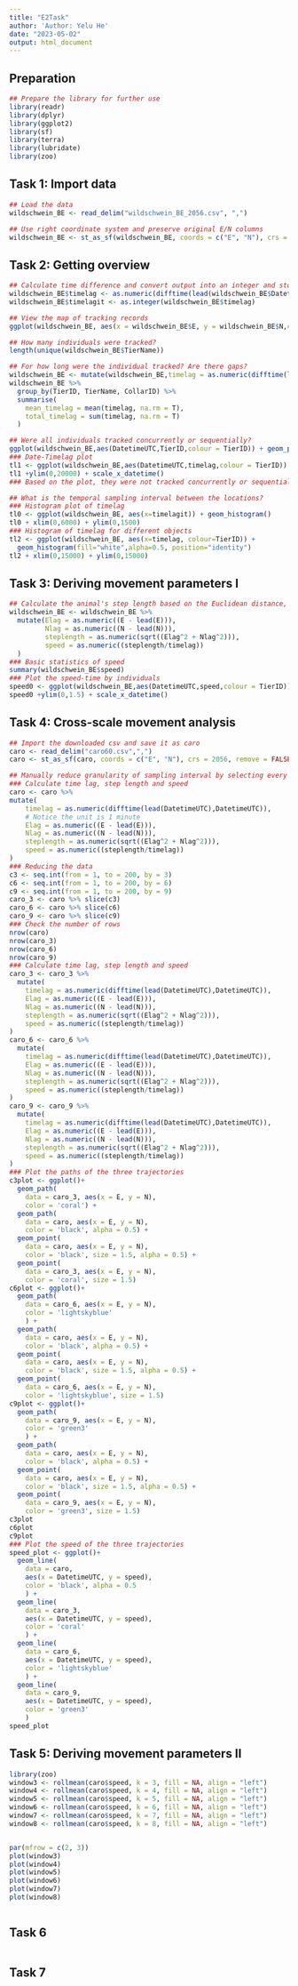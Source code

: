 ```yaml
---
title: "E2Task"
author: 'Author: Yelu He'
date: "2023-05-02"
output: html_document
---
```

## Preparation
```r
## Prepare the library for further use
library(readr)
library(dplyr)
library(ggplot2)
library(sf)
library(terra)
library(lubridate)
library(zoo)
```


## Task 1: Import data
```r
## Load the data
wildschwein_BE <- read_delim("wildschwein_BE_2056.csv", ",")

## Use right coordinate system and preserve original E/N columns
wildschwein_BE <- st_as_sf(wildschwein_BE, coords = c("E", "N"), crs = 2056, remove = FALSE)
```

## Task 2: Getting overview
```r
## Calculate time difference and convert output into an integer and store it.
wildschwein_BE$timelag <- as.numeric(difftime(lead(wildschwein_BE$DatetimeUTC), wildschwein_BE$DatetimeUTC, units = "secs"))
wildschwein_BE$timelagit <- as.integer(wildschwein_BE$timelag)

## View the map of tracking records
ggplot(wildschwein_BE, aes(x = wildschwein_BE$E, y = wildschwein_BE$N,colour = TierID)) + geom_point()

## How many individuals were tracked?
length(unique(wildschwein_BE$TierName))

## For how long were the individual tracked? Are there gaps?
wildschwein_BE <- mutate(wildschwein_BE,timelag = as.numeric(difftime(lead(DatetimeUTC),DatetimeUTC)))
wildschwein_BE %>%
  group_by(TierID, TierName, CollarID) %>%
  summarise(         
    mean_timelag = mean(timelag, na.rm = T),
    total_timelag = sum(timelag, na.rm = T)
  )

## Were all individuals tracked concurrently or sequentially?
ggplot(wildschwein_BE,aes(DatetimeUTC,TierID,colour = TierID)) + geom_point()
### Date-Timelag plot
tl1 <- ggplot(wildschwein_BE,aes(DatetimeUTC,timelag,colour = TierID)) + geom_line()
tl1 +ylim(0,20000) + scale_x_datetime()
### Based on the plot, they were not tracked concurrently or sequentially. 002A was tracked before 016A and 018A, but some tracking records of 016A and 018A overlap with each other.

## What is the temporal sampling interval between the locations?
### Histogram plot of timelag
tl0 <- ggplot(wildschwein_BE, aes(x=timelagit)) + geom_histogram()
tl0 + xlim(0,6000) + ylim(0,1500)
### Histogram of timelag for different objects
tl2 <- ggplot(wildschwein_BE, aes(x=timelag, colour=TierID)) +
  geom_histogram(fill="white",alpha=0.5, position="identity")
tl2 + xlim(0,15000) + ylim(0,15000)

```

## Task 3: Deriving movement parameters I 
```r
## Calculate the animal's step length based on the Euclidean distance, and then the speed based on the step length and time lag
wildschwein_BE <- wildschwein_BE %>%
  mutate(Elag = as.numeric((E - lead(E))),
         Nlag = as.numeric((N - lead(N))),
         steplength = as.numeric(sqrt((Elag^2 + Nlag^2))),
         speed = as.numeric((steplength/timelag))
  )
### Basic statistics of speed
summary(wildschwein_BE$speed)
### Plot the speed-time by individuals
speed0 <- ggplot(wildschwein_BE,aes(DatetimeUTC,speed,colour = TierID)) + geom_line()
speed0 +ylim(0,1.5) + scale_x_datetime()

```

## Task 4: Cross-scale movement analysis
```r
## Import the downloaded csv and save it as caro
caro <- read_delim("caro60.csv",",")
caro <- st_as_sf(caro, coords = c("E", "N"), crs = 2056, remove = FALSE)

## Manually reduce granularity of sampling interval by selecting every 3rd, 6th and 9th position
### Calculate time lag, step length and speed
caro <- caro %>%
mutate(
    timelag = as.numeric(difftime(lead(DatetimeUTC),DatetimeUTC)), 
    # Notice the unit is 1 minute
    Elag = as.numeric((E - lead(E))),
    Nlag = as.numeric((N - lead(N))),
    steplength = as.numeric(sqrt((Elag^2 + Nlag^2))),
    speed = as.numeric((steplength/timelag))
)
### Reducing the data
c3 <- seq.int(from = 1, to = 200, by = 3)
c6 <- seq.int(from = 1, to = 200, by = 6)
c9 <- seq.int(from = 1, to = 200, by = 9)
caro_3 <- caro %>% slice(c3)
caro_6 <- caro %>% slice(c6)
caro_9 <- caro %>% slice(c9)
### Check the number of rows
nrow(caro)
nrow(caro_3)
nrow(caro_6)
nrow(caro_9)
### Calculate time lag, step length and speed
caro_3 <- caro_3 %>%
  mutate(
    timelag = as.numeric(difftime(lead(DatetimeUTC),DatetimeUTC)),
    Elag = as.numeric((E - lead(E))),
    Nlag = as.numeric((N - lead(N))),
    steplength = as.numeric(sqrt((Elag^2 + Nlag^2))),
    speed = as.numeric((steplength/timelag))
)
caro_6 <- caro_6 %>%
  mutate(
    timelag = as.numeric(difftime(lead(DatetimeUTC),DatetimeUTC)),
    Elag = as.numeric((E - lead(E))),
    Nlag = as.numeric((N - lead(N))),
    steplength = as.numeric(sqrt((Elag^2 + Nlag^2))),
    speed = as.numeric((steplength/timelag))
)
caro_9 <- caro_9 %>%
  mutate(
    timelag = as.numeric(difftime(lead(DatetimeUTC),DatetimeUTC)),
    Elag = as.numeric((E - lead(E))),
    Nlag = as.numeric((N - lead(N))),
    steplength = as.numeric(sqrt((Elag^2 + Nlag^2))),
    speed = as.numeric((steplength/timelag))
)
### Plot the paths of the three trajectories
c3plot <- ggplot()+
  geom_path(
    data = caro_3, aes(x = E, y = N),
    color = 'coral') + 
  geom_path(
    data = caro, aes(x = E, y = N),
    color = 'black', alpha = 0.5) +
  geom_point(
    data = caro, aes(x = E, y = N),
    color = 'black', size = 1.5, alpha = 0.5) +
  geom_point(
    data = caro_3, aes(x = E, y = N),
    color = 'coral', size = 1.5)
c6plot <- ggplot()+
  geom_path(
    data = caro_6, aes(x = E, y = N),
    color = 'lightskyblue'
    ) + 
  geom_path(
    data = caro, aes(x = E, y = N),
    color = 'black', alpha = 0.5) +
  geom_point(
    data = caro, aes(x = E, y = N),
    color = 'black', size = 1.5, alpha = 0.5) +
  geom_point(
    data = caro_6, aes(x = E, y = N),
    color = 'lightskyblue', size = 1.5)
c9plot <- ggplot()+
  geom_path(
    data = caro_9, aes(x = E, y = N),
    color = 'green3'
    ) + 
  geom_path(
    data = caro, aes(x = E, y = N),
    color = 'black', alpha = 0.5) +
  geom_point(
    data = caro, aes(x = E, y = N),
    color = 'black', size = 1.5, alpha = 0.5) +
  geom_point(
    data = caro_9, aes(x = E, y = N),
    color = 'green3', size = 1.5)
c3plot
c6plot
c9plot
### Plot the speed of the three trajectories
speed_plot <- ggplot()+
  geom_line(
    data = caro,
    aes(x = DatetimeUTC, y = speed),
    color = 'black', alpha = 0.5
    ) + 
  geom_line(
    data = caro_3,
    aes(x = DatetimeUTC, y = speed),
    color = 'coral'
    ) +
  geom_line(
    data = caro_6,
    aes(x = DatetimeUTC, y = speed),
    color = 'lightskyblue'
    ) +
  geom_line(
    data = caro_9,
    aes(x = DatetimeUTC, y = speed),
    color = 'green3'
    )
speed_plot

```

## Task 5: Deriving movement parameters II
```r
library(zoo)
window3 <- rollmean(caro$speed, k = 3, fill = NA, align = "left")
window4 <- rollmean(caro$speed, k = 4, fill = NA, align = "left")
window5 <- rollmean(caro$speed, k = 5, fill = NA, align = "left")
window6 <- rollmean(caro$speed, k = 6, fill = NA, align = "left")
window7 <- rollmean(caro$speed, k = 7, fill = NA, align = "left")
window8 <- rollmean(caro$speed, k = 8, fill = NA, align = "left")


par(mfrow = c(2, 3))
plot(window3)
plot(window4)
plot(window5)
plot(window6)
plot(window7)
plot(window8)



```

## Task 6
```r


```

## Task 7
```r


```

